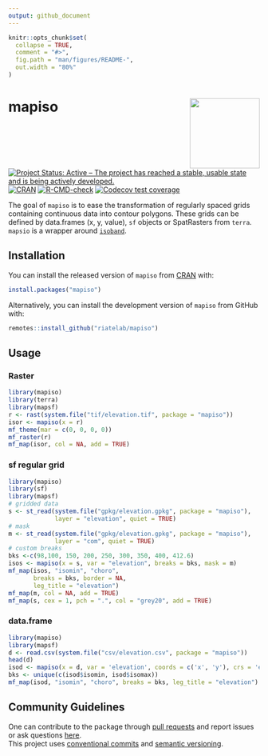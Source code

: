 ```yaml
---
output: github_document
---
```


<!-- README.md is generated from README.Rmd. Please edit that file -->

```r
knitr::opts_chunk$set(
  collapse = TRUE,
  comment = "#>",
  fig.path = "man/figures/README-",
  out.width = "80%"
)
```

# mapiso <img src="man/figures/logo.png" align="right" width="140"/>

<!-- badges: start -->
[![Project Status: Active – The project has reached a stable, usable
state and is being actively
developed.](https://www.repostatus.org/badges/latest/active.svg)](https://www.repostatus.org/#active)
[![CRAN](https://www.r-pkg.org/badges/version/mapiso)](https://cran.r-project.org/package=mapiso)
[![R-CMD-check](https://github.com/riatelab/mapiso/actions/workflows/R-CMD-check.yaml/badge.svg)](https://github.com/riatelab/mapiso/actions/workflows/R-CMD-check.yaml)
[![Codecov test coverage](https://codecov.io/gh/riatelab/mapiso/branch/main/graph/badge.svg)](https://app.codecov.io/gh/riatelab/mapiso?branch=main)
<!-- badges: end -->

The goal of `mapiso` is to ease the transformation of regularly spaced grids containing continuous data into contour polygons.
These grids can be defined by data.frames (x, y, value), `sf` objects or SpatRasters from `terra`.  
`mapsio` is a wrapper around [`isoband`](https://wilkelab.org/isoband/).


## Installation

You can install the released version of `mapiso` from
[CRAN](https://cran.r-project.org/package=mapiso) with:

``` r
install.packages("mapiso")
```

Alternatively, you can install the development version of `mapiso` from
GitHub with:

``` r
remotes::install_github("riatelab/mapiso")
```

## Usage


### Raster

```r
library(mapiso)
library(terra)
library(mapsf)
r <- rast(system.file("tif/elevation.tif", package = "mapiso"))
isor <- mapiso(x = r)
mf_theme(mar = c(0, 0, 0, 0))
mf_raster(r)
mf_map(isor, col = NA, add = TRUE)
```

### sf regular grid

```r
library(mapiso)
library(sf)
library(mapsf)
# gridded data
s <- st_read(system.file("gpkg/elevation.gpkg", package = "mapiso"), 
             layer = "elevation", quiet = TRUE)
# mask
m <- st_read(system.file("gpkg/elevation.gpkg", package = "mapiso"),
             layer = "com", quiet = TRUE)
# custom breaks
bks <-c(98,100, 150, 200, 250, 300, 350, 400, 412.6) 
isos <- mapiso(x = s, var = "elevation", breaks = bks, mask = m)
mf_map(isos, "isomin", "choro", 
       breaks = bks, border = NA, 
       leg_title = "elevation")
mf_map(m, col = NA, add = TRUE)
mf_map(s, cex = 1, pch = ".", col = "grey20", add = TRUE)
```

### data.frame

```r
library(mapiso)
library(mapsf)
d <- read.csv(system.file("csv/elevation.csv", package = "mapiso"))
head(d)
isod <- mapiso(x = d, var = 'elevation', coords = c('x', 'y'), crs = 'epsg:2154')
bks <- unique(c(isod$isomin, isod$isomax))
mf_map(isod, "isomin", "choro", breaks = bks, leg_title = "elevation")
```



## Community Guidelines

One can contribute to the package through [pull
requests](https://github.com/riatelab/mapiso) and report issues or
ask questions [here](https://github.com/riatelab/mapiso/issues).  
This project uses [conventional
commits](https://www.conventionalcommits.org/en/v1.0.0-beta.3/) and
[semantic versioning](https://semver.org/).
